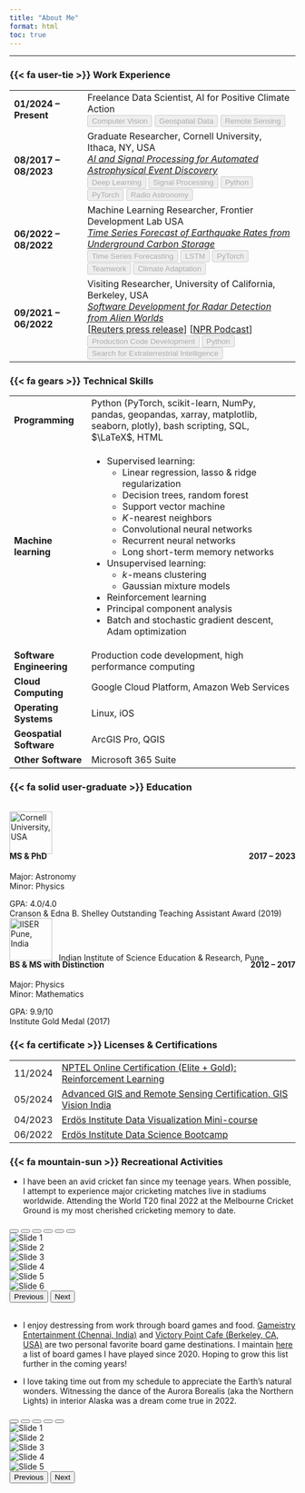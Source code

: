 ```yaml
---
title: "About Me"
format: html
toc: true
---
```

---

### {{< fa user-tie >}} Work Experience
<table class="table table-borderless table-hover w-auto" >
    <!-- Row 1 -->
    <tr>
        <td><b>01/2024 &ndash; Present<b></td>
        <td>Freelance Data Scientist, AI for Positive Climate Action<br>
            <button class="btn btn-outline-secondary" disabled>Computer Vision</button>
            <button class="btn btn-outline-secondary" disabled>Geospatial Data</button>
            <button class="btn btn-outline-secondary" disabled>Remote Sensing</button><br>
        </td>
    </tr>
    <!-- Row 2 -->
    <tr>
        <td><b>08/2017 &ndash; 08/2023<b></td>
        <td>Graduate Researcher, Cornell University, Ithaca, NY, USA<br>
            <a href="../projects/2019_12_15_CNNclassifier/"><i>AI and Signal Processing for Automated Astrophysical Event Discovery</i></a><br>
            <button class="btn btn-outline-secondary" disabled>Deep Learning</button>
            <button class="btn btn-outline-secondary" disabled>Signal Processing</button>
            <button class="btn btn-outline-secondary" disabled>Python</button>
            <button class="btn btn-outline-secondary" disabled>PyTorch</button>
            <button class="btn btn-outline-secondary" disabled>Radio Astronomy</button><br>
        </td>
    </tr>
    <!-- Row 3 -->
    <tr>
        <td><b>06/2022 &ndash; 08/2022<b></td>
        <td>Machine Learning Researcher, Frontier Development Lab USA<br>
            <a href="../projects/2022_08_31_FDL_CO2/"><i>Time Series Forecast of Earthquake Rates from Underground Carbon Storage</i></a><br>
            <button class="btn btn-outline-secondary" disabled>Time Series Forecasting</button>
            <button class="btn btn-outline-secondary" disabled>LSTM</button>
            <button class="btn btn-outline-secondary" disabled>PyTorch</button>
            <button class="btn btn-outline-secondary" disabled>Teamwork</button>
            <button class="btn btn-outline-secondary" disabled>Climate Adaptation</button><br>
        </td>
    </tr>
    <!-- Row 4 -->
    <tr>
        <td><b>09/2021 &ndash; 06/2022<b></td>
        <td>Visiting Researcher, University of California, Berkeley, USA<br>
            <a href="../projects/2023_06_01_blipss/"><i>Software Development for Radar Detection from Alien Worlds</i></a><br>
            [<a href="https://www.reuters.com/science/scientists-expand-search-signs-intelligent-alien-life-2023-05-31/">Reuters press release</a>] [<a href="https://www.wvxu.org/podcast/looking-up/2023-08-11/listening-for-aliens-with-dr-akshay-suresh">NPR Podcast</a>]<br>
            <button class="btn btn-outline-secondary" disabled>Production Code Development</button>
            <button class="btn btn-outline-secondary" disabled>Python</button>
            <button class="btn btn-outline-secondary" disabled>Search for Extraterrestrial Intelligence</button>
        </td>
    </tr>            
</table>

### {{< fa gears >}} Technical Skills
<table class="table table-borderless table-hover w-auto" style="width:100%">
    <!-- Row 1: Programming Skills -->
    <tr>
        <td><b>Programming</b></td>
        <td>
            Python (PyTorch, scikit-learn, NumPy, pandas, geopandas, xarray, matplotlib, seaborn, plotly), bash scripting, SQL, $\LaTeX$, HTML
        </td>
    </tr>
    <!-- Row 2: Machine Learning techniques -->
    <tr>
        <td><b>Machine learning</b></td>
        <td>
            <ul>
                <li>Supervised learning:
                    <ul class="a">
                        <li>Linear regression, lasso & ridge regularization</li>
                        <li>Decision trees, random forest</li>
                        <li>Support vector machine</li>
                        <li>$K$-nearest neighbors</li>
                        <li>Convolutional neural networks</li>
                        <li>Recurrent neural networks</li>
                        <li>Long short-term memory networks</li>
                    </ul></li>
                <li>Unsupervised learning:
                    <ul class="a">
                        <li>$k$-means clustering</li>
                        <li>Gaussian mixture models</li>
                    </ul></li>
                <li>Reinforcement learning</li>
                <li>Principal component analysis</li>
                <li>Batch and stochastic gradient descent, Adam optimization</li>
            </ul>
        </td>    
    </tr>
    <!-- Row 3: Software engineering skills -->
    <tr>
        <td><b>Software Engineering<b></td>
        <td>Production code development, high performance computing</td>
    </tr>    
    <!-- Row 4: Cloud computing experience-->
    <tr>
        <td><b>Cloud Computing</b></td>
        <td>Google Cloud Platform, Amazon Web Services</td>
    </tr>
    <!-- Row 5: Operating systems-->
    <tr>
        <td><b>Operating Systems<b></td>
        <td>Linux, iOS</td>
    </tr>
    <!-- Row 7: Geospatial Data Processing software -->
    <tr>
        <td><b>Geospatial Software<b></td>
        <td>ArcGIS Pro, QGIS</td>
    </tr>    
    <!-- Row 8: Other software -->
    <tr>
        <td><b>Other Software<b></td>
        <td>Microsoft 365 Suite</td>
    </tr>    
</table>

### {{< fa solid user-graduate >}} Education 
```{=html}
<!-- Empty vertical space -->
 <br>
<!-- MS & PhD, Cornell University, 2017 – 2023 --> 
<div class="box">
    <div class="card border-primary mb-3" style="max-width: 36.5rem;">
        <div class="card-header bg-light border-success">
            <img src="images/cornell_logo_simple_black.svg" height=75 alt="Cornell University, USA">
        </div>
    <div class="card-body bg-light">
        <h4 style="margin-top: -5px; text-align:left">MS & PhD
            <span style="float:right;"> 2017 &ndash; 2023 </span>
        </h4>
        <p class="card-text">
            Major: Astronomy <br>
            Minor: Physics <br>  
        </p>
    </div>
    <div class="card-footer bg-light border-success">
        GPA: 4.0/4.0 <br>
        Cranson & Edna B. Shelley Outstanding Teaching Assistant Award (2019)  
    </div>
</div>    
<!-- Empty horizontal space -->
<div class="horizontalgap" style="width:2rem"></div>  
<!-- BS & MS, IISER Pune, 2012 – 2017 -->
<div class="box"> 
    <div class="card border-primary mb-3" style="max-width: 36.5rem;">
        <div class="card-header bg-light border-success">
            <img src="images/IISER_Pune_logo.svg" height=75 alt="IISER Pune, India">
            &nbsp; Indian Institute of Science Education & Research, Pune
        </div>
    <div class="card-body bg-light">
        <h4 class="card-title" style="margin-top: -5px; text-align:left">BS & MS with Distinction
            <span style="float:right;"> 2012 &ndash; 2017 </span>
        </h4>
        <p class="card-text">
            Major: Physics <br>
            Minor: Mathematics <br>  
        </p>
    </div>
    <div class="card-footer bg-light border-success">
        GPA: 9.9/10 <br>
        Institute Gold Medal (2017)  
    </div>
</div>
```

### {{< fa certificate >}} Licenses & Certifications
<table class="table table-borderless w-auto" style="width:100%">
    <tr>
        <!--NPTEL Reinforcement Learning Certification -->
        <td>11/2024</td>
        <td><a href="https://archive.nptel.ac.in/content/noc/NOC24/SEM2/Ecertificates/106/noc24-cs102/Course/NPTEL24CS102S55250008003910155.pdf" target="_blank">NPTEL Online Certification (Elite + Gold): Reinforcement Learning </a>
        </td>
    </tr>
    <tr>
        <!-- GIS Vision India: 3-months Advanced GIS and Remote Sensing Course -->
        <td>05/2024</td>
        <td><a href="pdfs/AkshaySuresh_GVITraining_certificate.pdf" target="_blank">Advanced GIS and Remote Sensing Certification, GIS Vision India</a>
        </td>
    </tr>
    <tr>
        <!-- Erdos Institute Data Visualization Minicourse -->
        <td>04/2023</td>
        <td><a href="https://www.erdosinstitute.org/certificates/spring-2023/data-visualization-mini-course/akshay-suresh" target="_blank">Erd&ouml;s Institute Data Visualization Mini-course</a>
        </td>
    </tr>
    <tr>
        <!-- Erdos Institute Data Science Bootcamp -->
        <td>06/2022</td>
        <td><a href="https://www.erdosinstitute.org/certificates/spring-2022/akshay-suresh" target="_blank">Erd&ouml;s Institute Data Science Bootcamp</a>
        </td>    
    </tr>
</table>

### {{< fa mountain-sun >}} Recreational Activities
* I have been an avid cricket fan since my teenage years. When possible, I attempt to experience major cricketing matches live in stadiums worldwide. Attending the World T20 final 2022 at the Melbourne Cricket Ground is my most cherished cricketing memory to date.

```{=html}
<!-- MCG photos in Bootstrap image carousel -->
<div id="MCGcarousel" class="carousel slide mx-auto" style="width:85%">
    <!-- Indicators at the bottom of the carousel -->
    <div class="carousel-indicators">
        <button type="button" data-bs-target="#MCGcarousel" data-bs-slide-to="0" class="active" aria-current="true" aria-label="Slide 1"></button>
        <button type="button" data-bs-target="#MCGcarousel" data-bs-slide-to="1" aria-label="Slide 2"></button>
        <button type="button" data-bs-target="#MCGcarousel" data-bs-slide-to="2" aria-label="Slide 3"></button>
        <button type="button" data-bs-target="#MCGcarousel" data-bs-slide-to="3" aria-label="Slide 4"></button>
        <button type="button" data-bs-target="#MCGcarousel" data-bs-slide-to="4" aria-label="Slide 5"></button>
        <button type="button" data-bs-target="#MCGcarousel" data-bs-slide-to="5" aria-label="Slide 6"></button>
    </div>
    
    <div class="carousel-inner">
        <!-- Photo 1 -->
        <div class="carousel-item active">
            <img src="images/MCG_2022/mcg_1.png" class="d-block w-75 center-img" alt="Slide 1">
        </div>
        <!-- Photo 2 -->
        <div class="carousel-item">
            <img src="images/MCG_2022/mcg_2.png" class="d-block w-75 center-img" alt="Slide 2">
        </div>
        <!-- Photo 3 -->
        <div class="carousel-item">
            <img src="images/MCG_2022/mcg_3.png" class="d-block w-75 center-img" alt="Slide 3">
        </div>
        <!-- Photo 4 -->
        <div class="carousel-item">
            <img src="images/MCG_2022/mcg_4.png" class="d-block w-75 center-img" alt="Slide 4">
        </div>
        <!-- Photo 5 -->
        <div class="carousel-item">
            <img src="images/MCG_2022/mcg_5.png" class="d-block w-75 center-img" alt="Slide 5">
        </div>
        <!-- Photo 6 -->
        <div class="carousel-item">
            <img src="images/MCG_2022/mcg_6.png" class="d-block w-75 center-img" alt="Slide 6">
        </div>                
    </div>
    
    <!-- Left arrow -->
    <button class="carousel-control-prev" type="button" data-bs-target="#MCGcarousel" data-bs-slide="prev">
        <span class="carousel-control-prev-icon" aria-hidden="true"></span>
        <span class="visually-hidden">Previous</span>
    </button>
    
    <!-- Right arrow -->
    <button class="carousel-control-next" type="button" data-bs-target="#MCGcarousel" data-bs-slide="next">
        <span class="carousel-control-next-icon" aria-hidden="true"></span>
        <span class="visually-hidden">Next</span>
    </button>
</div>
<br>
```

* I enjoy destressing from work through board games and food. [Gameistry Entertainment (Chennai, India)](https://www.gameistry.in/) and [Victory Point Cafe (Berkeley, CA, USA)](https://www.victorypointcafe.com/) are two personal favorite board game destinations. I maintain [here](boardgames.qmd) a list of board games I have played since 2020. Hoping to grow this list further in the coming years!

* I love taking time out from my schedule to appreciate the Earth's natural wonders. Witnessing the dance of the Aurora Borealis (aka the Northern Lights) in interior Alaska was a dream come true in 2022.
```{=html}
<!-- Aurora Borealis photos in Bootstrap image carousel -->
<div id="AuroraCarousel" class="carousel slide mx-auto" style="width:85%">
    <!-- Indicators at the bottom of the carousel -->
    <div class="carousel-indicators">
        <button type="button" data-bs-target="#AuroraCarousel" data-bs-slide-to="0" class="active" aria-current="true" aria-label="Slide 1"></button>
        <button type="button" data-bs-target="#AuroraCarousel" data-bs-slide-to="1" aria-label="Slide 2"></button>
        <button type="button" data-bs-target="#AuroraCarousel" data-bs-slide-to="2" aria-label="Slide 3"></button>
        <button type="button" data-bs-target="#AuroraCarousel" data-bs-slide-to="3" aria-label="Slide 4"></button>
        <button type="button" data-bs-target="#AuroraCarousel" data-bs-slide-to="4" aria-label="Slide 5"></button>
    </div>
    
    <div class="carousel-inner">
        <!-- Photo 1 -->
        <div class="carousel-item active">
            <img src="images/Aurora_2022/aurora_1.jpg" class="d-block w-50 center-img" alt="Slide 1">
        </div>
        <!-- Photo 2 -->
        <div class="carousel-item">
            <img src="images/Aurora_2022/aurora_2.jpg" class="d-block w-50 center-img" alt="Slide 2">
        </div>
        <!-- Photo 3 -->
        <div class="carousel-item">
            <img src="images/Aurora_2022/aurora_3.jpg" class="d-block w-50 center-img" alt="Slide 3">
        </div>
        <!-- Photo 4 -->
        <div class="carousel-item">
            <img src="images/Aurora_2022/aurora_4.jpg" class="d-block w-50 center-img" alt="Slide 4">
        </div>
        <!-- Photo 5 -->
        <div class="carousel-item">
            <img src="images/Aurora_2022/aurora_5.jpg" class="d-block w-50 center-img" alt="Slide 5">
        </div>             
    </div>
    
    <!-- Left arrow -->
    <button class="carousel-control-prev" type="button" data-bs-target="#AuroraCarousel" data-bs-slide="prev">
        <span class="carousel-control-prev-icon" aria-hidden="true"></span>
        <span class="visually-hidden">Previous</span>
    </button>
    
    <!-- Right arrow -->
    <button class="carousel-control-next" type="button" data-bs-target="#AuroraCarousel" data-bs-slide="next">
        <span class="carousel-control-next-icon" aria-hidden="true"></span>
        <span class="visually-hidden">Next</span>
    </button>
</div>
<br>
```



